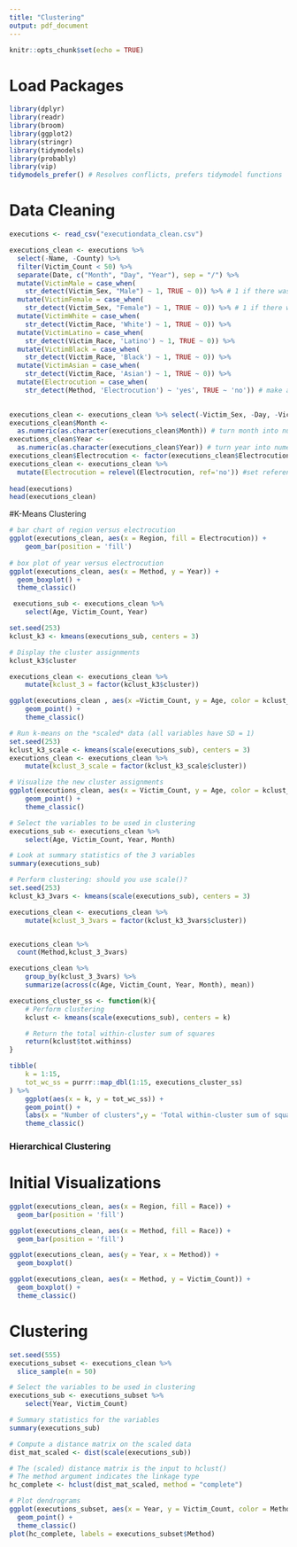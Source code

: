 ```yaml
---
title: "Clustering"
output: pdf_document
---
```


```r
knitr::opts_chunk$set(echo = TRUE)
```

# Load Packages
```r
library(dplyr)
library(readr)
library(broom)
library(ggplot2)
library(stringr)
library(tidymodels) 
library(probably)
library(vip)
tidymodels_prefer() # Resolves conflicts, prefers tidymodel functions
```

# Data Cleaning
```r
executions <- read_csv("executiondata_clean.csv")

executions_clean <- executions %>%
  select(-Name, -County) %>%
  filter(Victim_Count < 50) %>%
  separate(Date, c("Month", "Day", "Year"), sep = "/") %>%
  mutate(VictimMale = case_when(
    str_detect(Victim_Sex, "Male") ~ 1, TRUE ~ 0)) %>% # 1 if there was male victim(s)
  mutate(VictimFemale = case_when(
    str_detect(Victim_Sex, "Female") ~ 1, TRUE ~ 0)) %>% # 1 if there was female victim(s)
  mutate(VictimWhite = case_when(
    str_detect(Victim_Race, 'White') ~ 1, TRUE ~ 0)) %>%
  mutate(VictimLatino = case_when(
    str_detect(Victim_Race, 'Latino') ~ 1, TRUE ~ 0)) %>%
  mutate(VictimBlack = case_when(
    str_detect(Victim_Race, 'Black') ~ 1, TRUE ~ 0)) %>%
  mutate(VictimAsian = case_when(
    str_detect(Victim_Race, 'Asian') ~ 1, TRUE ~ 0)) %>%
  mutate(Electrocution = case_when(
    str_detect(Method, 'Electrocution') ~ 'yes', TRUE ~ 'no')) # make a variable that shows if the person was electrocuted
 

executions_clean <- executions_clean %>% select(-Victim_Sex, -Day, -Victim_Race)
executions_clean$Month <-
  as.numeric(as.character(executions_clean$Month)) # turn month into numeric variable
executions_clean$Year <-
  as.numeric(as.character(executions_clean$Year)) # turn year into numeric variable
executions_clean$Electrocution <- factor(executions_clean$Electrocution, ordered = FALSE )
executions_clean <- executions_clean %>%
  mutate(Electrocution = relevel(Electrocution, ref='no')) #set reference level
  
head(executions)
head(executions_clean)


```

#K-Means Clustering
```r
# bar chart of region versus electrocution
ggplot(executions_clean, aes(x = Region, fill = Electrocution)) +
    geom_bar(position = 'fill')
  
# box plot of year versus electrocution
ggplot(executions_clean, aes(x = Method, y = Year)) + 
  geom_boxplot() + 
  theme_classic()
```
```r
 executions_sub <- executions_clean %>%
    select(Age, Victim_Count, Year)

```




```r
set.seed(253)
kclust_k3 <- kmeans(executions_sub, centers = 3)

# Display the cluster assignments
kclust_k3$cluster
```

```r
executions_clean <- executions_clean %>%
    mutate(kclust_3 = factor(kclust_k3$cluster))
```

```r
ggplot(executions_clean , aes(x =Victim_Count, y = Age, color = kclust_3)) +
    geom_point() + 
    theme_classic()
```

```r
# Run k-means on the *scaled* data (all variables have SD = 1)
set.seed(253)
kclust_k3_scale <- kmeans(scale(executions_sub), centers = 3)
executions_clean <- executions_clean %>%
    mutate(kclust_3_scale = factor(kclust_k3_scale$cluster))

# Visualize the new cluster assignments
ggplot(executions_clean, aes(x = Victim_Count, y = Age, color = kclust_3_scale)) +
    geom_point() + 
    theme_classic()

```
```r
# Select the variables to be used in clustering
executions_sub <- executions_clean %>%
    select(Age, Victim_Count, Year, Month)

# Look at summary statistics of the 3 variables
summary(executions_sub)
```

```r
# Perform clustering: should you use scale()?
set.seed(253)
kclust_k3_3vars <- kmeans(scale(executions_sub), centers = 3)

executions_clean <- executions_clean %>%
    mutate(kclust_3_3vars = factor(kclust_k3_3vars$cluster))


executions_clean %>%
  count(Method,kclust_3_3vars)
```
```r
executions_clean %>%
    group_by(kclust_3_3vars) %>%
    summarize(across(c(Age, Victim_Count, Year, Month), mean))
```
```r
executions_cluster_ss <- function(k){
    # Perform clustering
    kclust <- kmeans(scale(executions_sub), centers = k)

    # Return the total within-cluster sum of squares
    return(kclust$tot.withinss)
}

tibble(
    k = 1:15,
    tot_wc_ss = purrr::map_dbl(1:15, executions_cluster_ss)
) %>% 
    ggplot(aes(x = k, y = tot_wc_ss)) +
    geom_point() + 
    labs(x = "Number of clusters",y = 'Total within-cluster sum of squares') + 
    theme_classic()
```



### Hierarchical Clustering

# Initial Visualizations
```r
ggplot(executions_clean, aes(x = Region, fill = Race)) + 
  geom_bar(position = 'fill')

ggplot(executions_clean, aes(x = Method, fill = Race)) + 
  geom_bar(position = 'fill')

ggplot(executions_clean, aes(y = Year, x = Method)) + 
  geom_boxplot()

ggplot(executions_clean, aes(x = Method, y = Victim_Count)) + 
  geom_boxplot() + 
  theme_classic()
```

# Clustering
```r
set.seed(555)
executions_subset <- executions_clean %>%
  slice_sample(n = 50)

# Select the variables to be used in clustering
executions_sub <- executions_subset %>%
    select(Year, Victim_Count)

# Summary statistics for the variables
summary(executions_sub)

# Compute a distance matrix on the scaled data
dist_mat_scaled <- dist(scale(executions_sub))

# The (scaled) distance matrix is the input to hclust()
# The method argument indicates the linkage type
hc_complete <- hclust(dist_mat_scaled, method = "complete")

# Plot dendrograms
ggplot(executions_subset, aes(x = Year, y = Victim_Count, color = Method)) + 
  geom_point() + 
  theme_classic()
plot(hc_complete, labels = executions_subset$Method)
```

